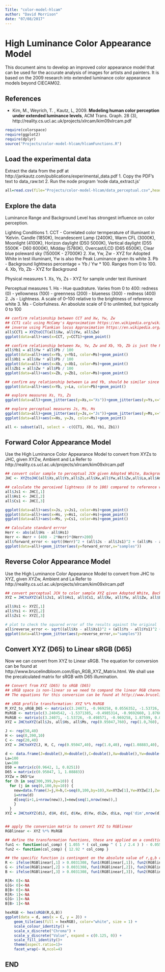 ```yaml
---
Title: "color-model-hlcam"
author: "David Morrison"
date: "07/08/2017"
---
```

# High Luminance Color Appearance Model 
This document aims to develop an improved color appearance model that can be used for the accurate analysis of images for artists and painters.
It is based on the 2009 research into extended luminance color appearance models beyond CIECAM02.

## References
* Kim, M., Weyrich, T. , Kautz, L, 2009. **Modeling human color perception under extended luminance levels**, ACM 
Trans. Graph. 28 (3), http://reality.cs.ucl.ac.uk/projects/xlrcam/kim09xlrcam.pdf


```r
require(colorspace)
require(ggplot2)
require(dplyr)
source("Projects/color-model-hlcam/hlcamFunctions.R")

```
## Load the experimental data
Extract the data from the pdf at http://jankautz.com/publications/experimental_data.pdf
1. Copy the PDF's text to data_raw.txt
2. Run the node program 'node data_extract.js'

```r
all=read.csv(file="Projects/color-model-hlcam/data_perceptual.csv",header=TRUE)
```

## Explore the data
Luminance Range and Background Level has strongest influence on color perception.

Lighting Conditions
1. CCT - Correlated color termperature of illuminant in 'Kelvin. Candle (1850K), Incandescent Lamp (2400K), Warm CFL (3000K), Moonlight (4100K), Horizon daylight (D50 5000K), Vertical daylight (D55 5500K - D60 6000K), Midday (5780K), Overcast/LCD (D65 6500K), Clear blue poleward sky (15000K - 27000K)
2. Xw, Yw, Zw - XYZ for Adopted White in test illuminant, Yw is also the Peak Luminance given its white
3. Pb - Background lightness percentage = Yb / Yw * 100. Ranges from 0 to 100.
4. Xb, Yb, Zb - XYZ for Background

Physical measures
1. Xs, Ys, Zs - XYZ for sample under test illuminant

Perceptual measures
1. Hs - Hue quadrature. Varies from 0 to 400: redness (0) - yellowness (100) - greenness (200) - blueness (300) - redness (400)
2. Js - Lightness. A scale of 0–100 relative to the brightness of reference white
3. Ms - Colorfulness. An absolute scale of 0 to unlimited, but typically 0 to 100


```r


## confirm relationship between CCT and Xw, Yw, Zw
## CCT1 calc using McCamy's Approximation https://en.wikipedia.org/wiki/Color_temperature#Approximation
## inverse using Plankian locus Approximation https://en.wikipedia.org/wiki/Planckian_locus#Approximation
all$CCT1 = XYZtoCCT(all$Xw, all$Yw, all$Zw)
ggplot(data=all)+aes(x=CCT, y=CCT1)+geom_point()

## confirm relationship between Xw, Yw, Zw and Xb, Yb, Zb is just the Pb ratio 
all$Yb1 = all$Yw * all$Pb / 100
ggplot(data=all)+aes(x=Yb, y=Yb1, color=Ms)+geom_point()
all$Xb1 = all$Xw * all$Pb / 100
ggplot(data=all)+aes(x=Xb, y=Xb1, color=Ms)+geom_point()
all$Zb1 = all$Zw * all$Pb / 100
ggplot(data=all)+aes(x=Zb, y=Zb1, color=Ms)+geom_point()

## confirm any relationship between La and Yb, should be similar since the background takes up the most of the adaption field
ggplot(data=all)+aes(x=Yb, y=La, color=Pb)+geom_point()

## explore measures Xs, Ys, Zs
ggplot(data=all)+geom_jitter(aes(y=Xs,x="Xs"))+geom_jitter(aes(y=Ys,x="Ys"))+geom_jitter(aes(y=Zs,x="Zs"))+geom_jitter(aes(y=La,x="La"))+ theme(axis.title.x = element_blank())+ theme(axis.title.y = element_blank())

## explore perceptual measures Js, Ms, Hs
ggplot(data=all)+geom_jitter(aes(y=Js,x="Js"))+geom_jitter(aes(y=Ms,x="Ms"))+geom_jitter(aes(y=Hs,x="Hs"))+ theme(axis.title.x = element_blank())+ theme(axis.title.y = element_blank())
ggplot(data=all)+aes(x=Hs, y=Js, color=Ms)+geom_point()

all <- subset(all, select = -c(CCT1, Xb1, Yb1, Zb1))

```

## Forward Color Appearance Model
Use the High Luminance Color Appearance Model to convert from XYZs to JHC, given XYZw, Ambient and La
Refer to http://reality.cs.ucl.ac.uk/projects/xlrcam/kim09xlrcam.pdf

```r

## convert color sample to perceptual JCH given Adopted White, Background Luminance, Ambient and E
JHC <- XYZtoJHC(all$Xs,all$Ys,all$Zs,all$Xw,all$Yw,all$Zw,all$La,all$Ambient,1.0)

## calculate the perceived lightness (0 to 100) compared to reference white
all$Js1 <- JHC[,1]
all$Hs1 <- JHC[,2]
all$Cs1 <- JHC[,3]

ggplot(data=all)+aes(x=Js, y=Js1, color=Hs)+geom_point()
ggplot(data=all)+aes(x=Hs, y=Hs1, color=Hs)+geom_point()
ggplot(data=all)+aes(x=Ms, y=Cs1, color=Hs)+geom_point()

## Calculate standard errror 
Herr <- abs(all$Hs - all$Hs1)
Herr <- Herr + (400 - 2*Herr)*(Herr>200)
all$forward_error <- sqrt((Herr)^2 + (all$Js - all$Js1)^2 + (all$Ms - all$Cs1)^2)
ggplot(data=all)+geom_jitter(aes(y=forward_error,x="samples"))

```

## Reverse Color Appearance Model
Use the High Luminance Color Appearance Model to convert from JHC to XYZ, given XYZw, Ambient and La
Refer to http://reality.cs.ucl.ac.uk/projects/xlrcam/kim09xlrcam.pdf

```r

## convert perceptual JCH to color sample XYZ given Adopted White, Background Luminance, Ambient and E
XYZ = JHCtoXYZ(all$Js1, all$Hs1, all$Cs1, all$Xw, all$Yw, all$Zw, all$La, all$Ambient, 1.0) 

all$Xs1 <- XYZ[,1]
all$Ys1 <- XYZ[,2]
all$Zs1 <- XYZ[,3]

# plot to check the squared error of the results against the original
all$reverse_error <- sqrt((all$Xs - all$Xs1)^2 + (all$Ys - all$Ys1)^2 + (all$Zs - all$Zs1)^2)
ggplot(data=all)+geom_jitter(aes(y=reverse_error,x="samples"))


```
## Convert XYZ (D65) to Linear sRGB (D65)
Now we can convert from XYZ to Linear sRGB. The equation for conversion can be found at http://www.brucelindbloom.com/Eqn_RGB_XYZ_Matrix.html. We shall use the precalculated matrix for sRGB with D65 illumination.

```r
## Convert from XYZ (D65) to sRGB (D65)
## sRGB space is non-linear so we need to compand the linear RGB channels to a non-linear sRGB scale. 
## The equations for this conversion can be found at http://www.brucelindbloom.com/Eqn_XYZ_to_RGB.html

## sRGB profile transformation: XYZ %*% MsRGB
M_XYZ_to_sRGB_D65 <- matrix(c(3.24071, -0.969258, 0.0556352, -1.53726, 1.87599, -0.203996, -0.498571, 0.0415557, 1.05707), ncol=3, byrow=TRUE)
MsRGB <- matrix(c(3.2404542, -1.5371385, -0.4985314, -0.9692660, 1.8760108, 0.0415560, 0.0556434, -0.2040259, 1.0572252), ncol=3, byrow=FALSE)
MsRGB <- matrix(c(3.24071, -1.53726, -0.498571, -0.969258, 1.87599, 0.0415557, 0.0556352, -0.203996, 1.05707), ncol=3, byrow=FALSE)
XYZ = JHCtoXYZ(all$Js, all$Hs, all$Ms, rep(0.95047,760), rep(1.0,760), rep(1.08883,760), rep(100,760), all$Ambient, 1.0) 

J <- rep(50,40)
H <- seq(0,390,10)
C <- rep(20,40)
XYZ = JHCtoXYZ(J, H, C, rep(0.95047,40), rep(1.0,40), rep(1.08883,40), rep(50,40), rep('average',40), 1.0) 

d <- data.frame(J=double(),H=double(),C=double(),Xw=double(),Yw=double(),Zw=double(),La=double(),E=double())
La=100
Lw=100
D50 = matrix(c(0.9642, 1, 0.8251))
D65 = matrix(c(0.95047, 1, 1.08883))
XYZw = D65*Lw
for (h in seq(300,399,by=10)) {
  for (j in seq(0,100,by=10)) {
    new=data.frame(J=j,H=h,C=seq(0,100,by=10),Xw=XYZw[1],Yw=XYZw[2],Zw=XYZw[3], La=La, E=1)
    i=nrow(d)
    d[seq(i+1,i+nrow(new)),]=new[seq(1,nrow(new)),]
    }
  }
XYZ = JHCtoXYZ(d$J, d$H, d$C, d$Xw, d$Yw, d$Zw, d$La, rep('dim',nrow(d)), d$E) / Lw


## apply the conversion matrix to convert XYZ to RGBlinear
RGBlinear <- XYZ %*% MsRGB

## define the transformation functions, these are applied on a conditional basis:
fun1 <- function(col_comp) { 1.055 * ( col_comp ^ ( 1 / 2.4 ) ) - 0.055 } 
fun2 <- function(col_comp) { 12.92 * col_comp } 

## the specific function is contingent on the absolute value of r,g,b components
R <- ifelse(RGBlinear[,1] > 0.0031308, fun1(RGBlinear[,1]), fun2(RGBlinear[,1]))
G <- ifelse(RGBlinear[,2] > 0.0031308, fun1(RGBlinear[,2]), fun2(RGBlinear[,2]))
B <- ifelse(RGBlinear[,3] > 0.0031308, fun1(RGBlinear[,3]), fun2(RGBlinear[,3]))

R[R< 0]<-NA
G[G< 0]<-NA
B[B< 0]<-NA
R[R> 1]<-NA
G[G> 1]<-NA
B[B> 1]<-NA

hexRGB <- hex(sRGB(R,G,B))
ggplot(data = d, aes(x = C, y = J)) +
    geom_tile(aes(fill = hexRGB), color="white", size = 1) +
    scale_colour_identity() +
    scale_x_discrete("Chroma") + 
    scale_y_discrete("Value", expand = c(0.125, 0)) +
    scale_fill_identity()+
    theme(aspect.ratio=1)+
    facet_wrap(~ H,ncol=4)


```

## END

